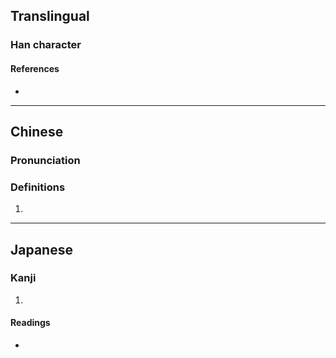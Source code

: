 {{character info}}
==Translingual==

===Han character===
{{Han char|rn=53|rad=广|as=06|sn=9|four=00213|canj=ILMO|ids=⿸广兆}}

====References====
* {{Han ref|kx=0345.210|dkj=09308|dj=0655.100|hdz=20883.050|uh=5EA3|ud=24227|bh=CEB9|bd=52921}}

----

==Chinese==
{{zh-forms}}

===Pronunciation===
{{zh-pron
|m=tiāo
|m-s=
|dg=
|c=tiu1
|c-t=
|g=
|h=pfs=
|j=
|mb=
|md=
|mn=
|mn-t=
|w=
|x=
|mc=y
|oc=y
|cat=n
}}

===Definitions===
{{zh-hanzi}}

# {{rfdef|zh}}

----

==Japanese==

===Kanji===
{{ja-kanji|grade=|rs=广06}}

# {{rfdef|ja|sort=广06}}

====Readings====
* {{ja-readings|on=[[てう]] (teu), [[でう]] (deu)|kun=}}